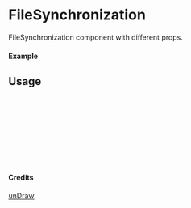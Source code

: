 
<Meta of={FileSynchronization} title="unDraw/FileSynchronization" />

# FileSynchronization

FileSynchronization component with different props.

#### Example

<Canvas of={FileSynchronization.Primary} />

## Usage

```ts
import { FileSynchronization } from "yadl-ui";

const Example = () => {
  return (
      <FileSynchronization />
  );
};

export default Example;
```

#### Credits
[unDraw](https://undraw.co/illustrations)

